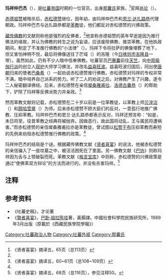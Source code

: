 '''玛祥仲巴杰'''（{{bo|z=མ་ཞང་གྲོམ་པ་སྐྱེས}}），是[[吐蕃帝国|吐蕃帝国]]时期的一位官员，出身[[那囊氏|那囊氏]]家族，<ref name="xianzhe113">《贤者喜宴》摘译五，65页（总113页）</ref>官拜[[政务九大臣|尚论]]（{{bo|z=ཞང་བློན་}}）。

[[赤德祖赞|赤德祖赞]]被暗杀后，[[赤松德赞|赤松德赞]]继位，因年幼，由玛祥仲巴杰和[[恩兰·达扎路恭|恩兰·达扎路恭]]代理朝政。玛祥仲巴杰与达扎路恭都是[[苯教|苯教]]徒，他们都反对赤松德赞的兴佛政策。

[[藏传佛教|藏传佛教]]的文献则称他是强烈的反佛者，<ref name="xianzhe113"/>他宣称赤德祖赞的英年早逝是因为推行佛法的缘故，并认为佛教的转生之说为妄语，应该废除佛教、推崇苯教。在他执政期间，制定了不准推行佛教的“小法律”（{{bo|z=ཁྲིམས་ཆུང}}）。玛祥下令将拉萨的佛像埋葬了地下，但又害怕神明不悦，最后将佛像送往了芒域（{{bo|z=མང་ཡུལ་}}）的吉隆（今[[日喀则市|日喀则市]][[吉隆县|吉隆县]]一带）。虽然如此，仍有不少人暗中信奉佛教。吐蕃官员[[巴赛囊|巴赛囊]]前往[[天竺|天竺]]，向[[中观瑜伽行派|中观瑜伽行派]]的创立人[[寂护|寂护]]大师学习佛法，并改名[[益喜旺波|益喜旺波]]。益喜旺波归国后，同出使[[唐朝|唐朝]]归来的使者[[巴桑希|巴桑希]]（{{bo|z=སྦ་སང་ཤི།}}）一起劝说赤松德赞推行佛教。赤松德赞对玛祥的专权非常不满，暗中培养自己派系的势力。听了二人的劝说之后，对佛教产生了兴趣，遂令二人秘密翻译佛经。后来，赤松德赞在亲信[[墀桑雅甫拉|墀桑雅甫拉]]、[[洛德古囊恭|洛德古囊恭]]（{{bo|z=ལོ་ཏེ་གུ་སྣང་གོང}}）的帮助下，铲除了玛祥等反佛派势力并亲政。<ref>《贤者喜宴》摘译五，60~61页（总108~109页）</ref>

然而苯教文献则记载，赤松德赞在二十岁以前是一位苯教徒，以苯教上师[[贝湟沽|贝湟沽]]（{{bo|z=སྤེ་ནེ་གུ}}）和[[颇哈雪章|颇哈雪章]]（{{bo|z=འབོ་ཧ་ཤོད་དྲམ་}}）为师。后来赤松德赞不顾大臣们的反对，一意孤行地推广佛教、压抑苯教。玛祥仲巴杰和恩兰·达扎路恭都表示反对，玛祥还预言称：“如是，末日将至，往昔苯教之经典将被抛弃。因做恶行，故此国将动乱，王与属民将遭祸害。”而赤松德赞的亲信墀桑雅甫拉亦是苯教徒，曾试图以[[松赞干布|松赞干布]]压抑苯教而寿短的先例来劝阻赤松德赞推行佛教的政策。<ref name="xianzhe116"/>

玛祥仲巴杰的结局是个谜。根据藏传佛教文献《[[贤者喜宴|贤者喜宴]]》的说法，他被赤松德赞的亲信骗入了一座坟墓之中，被活活困死在了里面。另一佛教文献《[[巴协|巴协]]》则称玛祥因为舌与上颚破裂而死。苯教文献《[[格言宝库|格言宝库]]》中则称，赤松德赞的兴佛政策是通过“使佛苯双方辩论”的方法而进行的，并没有杀害玛祥。<ref name="xianzhe116">《贤者喜宴》摘译五，68页（总116页），参见注释50。</ref>
==注释==
{{reflist}}
==参考资料==
*《吐蕃史稿》，才论著
*《[[賢者喜宴|賢者喜宴]]》，[[巴卧·祖拉陈哇|巴卧·祖拉陈哇]]著，黃顥譯。中國社會科學院民族研究所，1989年3月出版（原載於《西藏民族學院學報》）

[[Category:吐蕃政治人物|Category:吐蕃政治人物]]
[[Category:吐蕃外戚|Category:吐蕃外戚]]
[[Category:那囊氏|Category:那囊氏]]